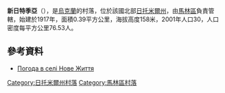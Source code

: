 {{coord|50|51|32|N|29|23|51|E|scale:30000|display=title}}

'''新日特季亞'''（{{lang-uk|Нове Життя}}），是[[烏克蘭|烏克蘭]]的村落，位於該國北部[[日托米爾州|日托米爾州]]，由[[馬林區|馬林區]]負責管轄，始建於1917年，面積0.39平方公里，海拔高度158米，2001年人口30，人口密度每平方公里76.53人。

==參考資料==
* [http://weather.in.ua/ua/zhitomirskaja/17209 Погода в селі Нове Життя] {{Wayback|url=http://weather.in.ua/ua/zhitomirskaja/17209 |date=20111219132302 }}

{{DEFAULTSORT:Нове Життя}}
[[Category:日托米爾州村落|Category:日托米爾州村落]]
[[Category:馬林區村落|Category:馬林區村落]]


{{Zhytomyr-geo-stub}}